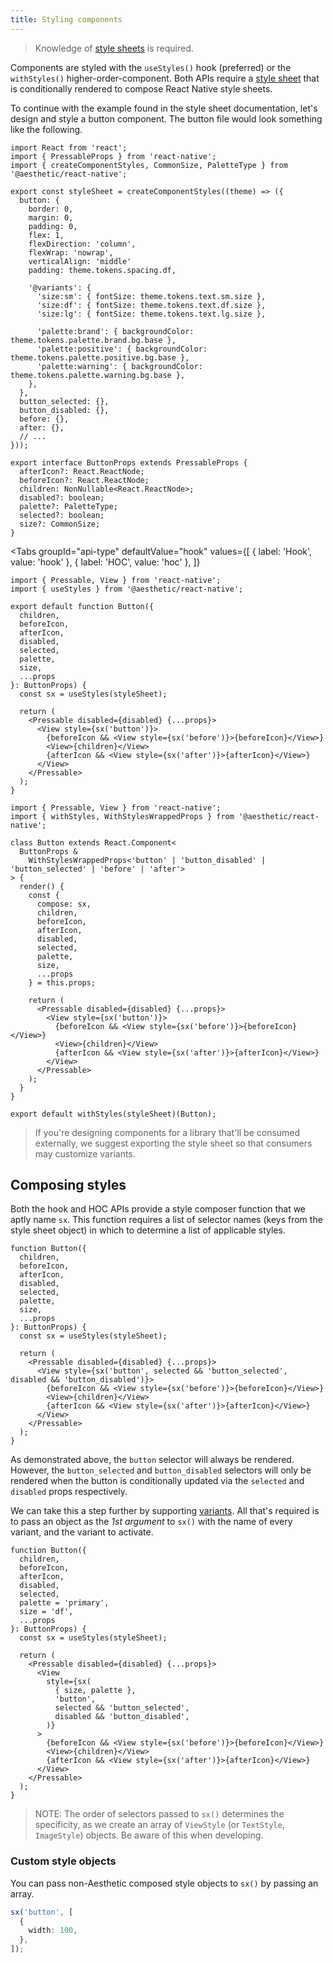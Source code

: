```yaml
---
title: Styling components
---
```



> Knowledge of [style sheets](../../dev/css-in-js/style-sheets.md) is required.

Components are styled with the `useStyles()` hook (preferred) or the `withStyles()`
higher-order-component. Both APIs require a
[style sheet](../../dev/css-in-js/style-sheets/components.md) that is conditionally rendered to
compose React Native style sheets.

To continue with the example found in the style sheet documentation, let's design and style a button
component. The button file would look something like the following.

```tsx {5}
import React from 'react';
import { PressableProps } from 'react-native';
import { createComponentStyles, CommonSize, PaletteType } from '@aesthetic/react-native';

export const styleSheet = createComponentStyles((theme) => ({
  button: {
    border: 0,
    margin: 0,
    padding: 0,
    flex: 1,
    flexDirection: 'column',
    flexWrap: 'nowrap',
    verticalAlign: 'middle'
    padding: theme.tokens.spacing.df,

    '@variants': {
      'size:sm': { fontSize: theme.tokens.text.sm.size },
      'size:df': { fontSize: theme.tokens.text.df.size },
      'size:lg': { fontSize: theme.tokens.text.lg.size },

      'palette:brand': { backgroundColor: theme.tokens.palette.brand.bg.base },
      'palette:positive': { backgroundColor: theme.tokens.palette.positive.bg.base },
      'palette:warning': { backgroundColor: theme.tokens.palette.warning.bg.base },
    },
  },
  button_selected: {},
  button_disabled: {},
  before: {},
  after: {},
  // ...
}));

export interface ButtonProps extends PressableProps {
  afterIcon?: React.ReactNode;
  beforeIcon?: React.ReactNode;
  children: NonNullable<React.ReactNode>;
  disabled?: boolean;
  palette?: PaletteType;
  selected?: boolean;
  size?: CommonSize;
}
```

<Tabs
  groupId="api-type"
  defaultValue="hook"
  values={[
    { label: 'Hook', value: 'hook' },
    { label: 'HOC', value: 'hoc' },
  ]}
>
  <TabItem value="hook">

```tsx {14}
import { Pressable, View } from 'react-native';
import { useStyles } from '@aesthetic/react-native';

export default function Button({
  children,
  beforeIcon,
  afterIcon,
  disabled,
  selected,
  palette,
  size,
  ...props
}: ButtonProps) {
  const sx = useStyles(styleSheet);

  return (
    <Pressable disabled={disabled} {...props}>
      <View style={sx('button')}>
        {beforeIcon && <View style={sx('before')}>{beforeIcon}</View>}
        <View>{children}</View>
        {afterIcon && <View style={sx('after')}>{afterIcon}</View>}
      </View>
    </Pressable>
  );
}
```

  </TabItem>
  <TabItem value="hoc">

```tsx {10}
import { Pressable, View } from 'react-native';
import { withStyles, WithStylesWrappedProps } from '@aesthetic/react-native';

class Button extends React.Component<
  ButtonProps &
    WithStylesWrappedProps<'button' | 'button_disabled' | 'button_selected' | 'before' | 'after'>
> {
  render() {
    const {
      compose: sx,
      children,
      beforeIcon,
      afterIcon,
      disabled,
      selected,
      palette,
      size,
      ...props
    } = this.props;

    return (
      <Pressable disabled={disabled} {...props}>
        <View style={sx('button')}>
          {beforeIcon && <View style={sx('before')}>{beforeIcon}</View>}
          <View>{children}</View>
          {afterIcon && <View style={sx('after')}>{afterIcon}</View>}
        </View>
      </Pressable>
    );
  }
}

export default withStyles(styleSheet)(Button);
```

  </TabItem>
</Tabs>

> If you're designing components for a library that'll be consumed externally, we suggest exporting
> the style sheet so that consumers may customize variants.

## Composing styles

Both the hook and HOC APIs provide a style composer function that we aptly name `sx`. This function
requires a list of selector names (keys from the style sheet object) in which to determine a list of
applicable styles.

```tsx {11,15,16,18}
function Button({
  children,
  beforeIcon,
  afterIcon,
  disabled,
  selected,
  palette,
  size,
  ...props
}: ButtonProps) {
  const sx = useStyles(styleSheet);

  return (
    <Pressable disabled={disabled} {...props}>
      <View style={sx('button', selected && 'button_selected', disabled && 'button_disabled')}>
        {beforeIcon && <View style={sx('before')}>{beforeIcon}</View>}
        <View>{children}</View>
        {afterIcon && <View style={sx('after')}>{afterIcon}</View>}
      </View>
    </Pressable>
  );
}
```

As demonstrated above, the `button` selector will always be rendered. However, the `button_selected`
and `button_disabled` selectors will only be rendered when the button is conditionally updated via
the `selected` and `disabled` props respectively.

We can take this a step further by supporting
[variants](../../dev/css-in-js/style-sheets/components.md#variants). All that's required is to pass
an object as the _1st argument_ to `sx()` with the name of every variant, and the variant to
activate.

```tsx {7,8,11,16-21}
function Button({
  children,
  beforeIcon,
  afterIcon,
  disabled,
  selected,
  palette = 'primary',
  size = 'df',
  ...props
}: ButtonProps) {
  const sx = useStyles(styleSheet);

  return (
    <Pressable disabled={disabled} {...props}>
      <View
        style={sx(
          { size, palette },
          'button',
          selected && 'button_selected',
          disabled && 'button_disabled',
        )}
      >
        {beforeIcon && <View style={sx('before')}>{beforeIcon}</View>}
        <View>{children}</View>
        {afterIcon && <View style={sx('after')}>{afterIcon}</View>}
      </View>
    </Pressable>
  );
}
```

> NOTE: The order of selectors passed to `sx()` determines the specificity, as we create an array of
> `ViewStyle` (or `TextStyle`, `ImageStyle`) objects. Be aware of this when developing.

### Custom style objects

You can pass non-Aesthetic composed style objects to `sx()` by passing an array.

```ts
sx('button', [
  {
    width: 100,
  },
]);
```
